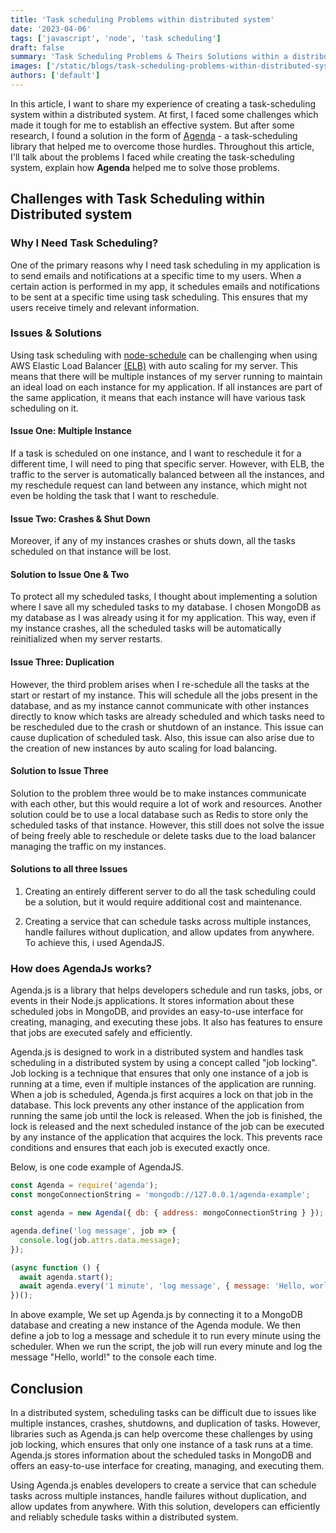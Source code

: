 ```yaml
---
title: 'Task scheduling Problems within distributed system'
date: '2023-04-06'
tags: ['javascript', 'node', 'task scheduling']
draft: false
summary: 'Task Scheduling Problems & Theirs Solutions within a distributed system'
images: ['/static/blogs/task-scheduling-problems-within-distributed-system.png']
authors: ['default']
---
```


In this article, I want to share my experience of creating a task-scheduling system within a
distributed system. At first, I faced some challenges which made it tough for me to establish
an effective system. But after some research, I found a solution in the form of [Agenda](https://github.com/agenda/agenda)
\- a task-scheduling library that helped me to overcome those hurdles. Throughout this article,
I'll talk about the problems I faced while creating the task-scheduling system, explain how
**Agenda** helped me to solve those problems.

## Challenges with Task Scheduling within Distributed system

### Why I Need Task Scheduling?

One of the primary reasons why I need task scheduling in my application is to send emails and notifications
at a specific time to my users. When a certain action is performed in my app, it schedules emails and notifications
to be sent at a specific time using task scheduling. This ensures that my users receive timely and relevant information.

### Issues & Solutions

Using task scheduling with [node-schedule](https://www.npmjs.com/package/node-schedule) can be challenging
when using AWS Elastic Load Balancer [(ELB)](https://aws.amazon.com/elasticloadbalancing/) with auto scaling for my server.
This means that there will be multiple instances of my server running to maintain an ideal load on each instance for my
application. If all instances are part of the same application, it means that each instance will have various task scheduling on it.

#### Issue One: Multiple Instance

If a task is scheduled on one instance, and I want to reschedule it for a different time, I will need to ping that specific server.
However, with ELB, the traffic to the server is automatically balanced between all the instances, and my reschedule request can
land between any instance, which might not even be holding the task that I want to reschedule.

#### Issue Two: Crashes & Shut Down

Moreover, if any of my instances crashes or shuts down, all the tasks scheduled on that instance will be lost.

#### Solution to Issue One & Two

To protect all my scheduled tasks, I thought about implementing a solution where I save all my scheduled tasks to my database.
I chosen MongoDB as my database as I was already using it for my application. This way, even if my instance crashes,
all the scheduled tasks will be automatically reinitialized when my server restarts.

#### Issue Three: Duplication

However, the third problem arises when I re-schedule all the tasks at the start or restart of my instance.
This will schedule all the jobs present in the database, and as my instance cannot communicate with other instances
directly to know which tasks are already scheduled and which tasks need to be rescheduled due to the crash or
shutdown of an instance. This issue can cause duplication of scheduled task. Also, this issue can also arise due
to the creation of new instances by auto scaling for load balancing.

#### Solution to Issue Three

Solution to the problem three would be to make instances communicate with each other,
but this would require a lot of work and resources. Another solution could be to use a local database such as Redis
to store only the scheduled tasks of that instance. However, this still does not solve the issue of being freely able
to reschedule or delete tasks due to the load balancer managing the traffic on my instances.

#### Solutions to all three Issues

1. Creating an entirely different server to do all the task scheduling could be a solution,
   but it would require additional cost and maintenance.

2. Creating a service that can schedule tasks across multiple instances, handle failures without duplication, and allow updates from anywhere. To achieve this, i used AgendaJS.

### How does AgendaJs works?

Agenda.js is a library that helps developers schedule and run tasks, jobs, or events in their Node.js applications.
It stores information about these scheduled jobs in MongoDB, and provides an easy-to-use interface for creating, managing,
and executing these jobs. It also has features to ensure that jobs are executed safely and efficiently.

Agenda.js is designed to work in a distributed system and handles task scheduling in a distributed system by using a concept
called "job locking". Job locking is a technique that ensures that only one instance of a job is running at a time, even if
multiple instances of the application are running. When a job is scheduled, Agenda.js first acquires a lock on that job in
the database. This lock prevents any other instance of the application from running the same job until the lock is released.
When the job is finished, the lock is released and the next scheduled instance of the job can be executed by any instance of
the application that acquires the lock. This prevents race conditions and ensures that each job is executed exactly once.

Below, is one code example of AgendaJS.

```javascript
const Agenda = require('agenda');
const mongoConnectionString = 'mongodb://127.0.0.1/agenda-example';

const agenda = new Agenda({ db: { address: mongoConnectionString } });

agenda.define('log message', job => {
  console.log(job.attrs.data.message);
});

(async function () {
  await agenda.start();
  await agenda.every('1 minute', 'log message', { message: 'Hello, world!' });
})();
```

In above example, We set up Agenda.js by connecting it to a MongoDB database and creating a new instance of the Agenda module.
We then define a job to log a message and schedule it to run every minute using the scheduler. When we run the script, the job
will run every minute and log the message "Hello, world!" to the console each time.

## Conclusion

In a distributed system, scheduling tasks can be difficult due to issues like multiple instances, crashes, shutdowns, and
duplication of tasks. However, libraries such as Agenda.js can help overcome these challenges by using job locking, which
ensures that only one instance of a task runs at a time. Agenda.js stores information about the scheduled tasks in MongoDB
and offers an easy-to-use interface for creating, managing, and executing them.

Using Agenda.js enables developers to create a service that can schedule tasks across multiple instances, handle failures
without duplication, and allow updates from anywhere. With this solution, developers can efficiently and reliably schedule
tasks within a distributed system.
